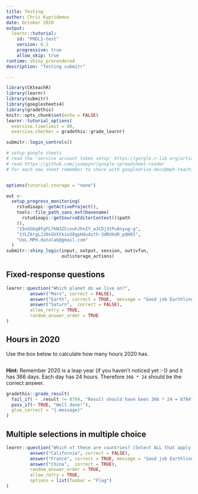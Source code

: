 ```yaml
---
title: Testing
author: Chris Kypridemos
date: October 2020
output: 
  learnr::tutorial:
    id: "PHDL1-test"
    version: 0.2
    progressive: true
    allow_skip: true
runtime: shiny_prerendered
description: "Testing submitr"

---
```


```r
library(CKteachR)
library(learnr)
library(submitr) 
library(googlesheets4) 
library(gradethis) 
knitr::opts_chunk$set(echo = FALSE)
learnr::tutorial_options(
  exercise.timelimit = 60, 
  exercise.checker = gradethis::grade_learnr) 
```

```r
submitr::login_controls()
```



```r
# setup google sheets
# read the 'service account token setup' https://gargle.r-lib.org/articles/get-api-credentials.html#service-account-token-1
# read https://github.com/juampynr/google-spreadsheet-reader
# for each new sheet remember to share with googledrive-docs@mph-teaching.iam.gserviceaccount.com


options(tutorial.storage = "none")

out <-
  setup_progress_monitoring(
    rstudioapi::getActiveProject(),
    tools::file_path_sans_ext(basename(
      rstudioapi::getSourceEditorContext()$path
    )),
    "15oXGGq0fgFL7kN3ZCcouhJhnIY_wJCDj3tPu6nyug-g",
    "1YLZkrgLJJ0sGVXtkie30gpHdudzth-3dRUkUR_pQH0I",
    "UoL.MPH.datalab@gmail.com"
  )
submitr::shiny_logic(input, output, session, out$vfun,
                     out$storage_actions)
```

<!--End of submitr setup-->



## Fixed-response questions

```r
learnr::question("Which planet do we live on?",
         answer("Mars", correct = FALSE),
         answer("Earth", correct = TRUE,  message = "Good job Earthling!"),
         answer("Saturn",  correct = FALSE),
         allow_retry = TRUE,
         random_answer_order = TRUE
)
```


## Hours in 2020
Use the box below to calculate how many hours 2020 has. 

```r

```

<div id="hours-in-2020-hint">
**Hint:** Remember 2020 is a leap year (if you haven't noticed yet :-)) and it has 366 days. Each day has 24 hours. Therefore `366 * 24` should be the correct answer. 
</div>



```r
gradethis::grade_result(
  fail_if( ~ .result != 8784, "Result should have been 366 * 24 = 8784"),
  pass_if(~ TRUE, "Well done!"),
  glue_correct = "{.message}"
)
```


## Multiple selections in multiple choice

```r
learnr::question("Which of these are countries? (Select ALL that apply)",
         answer("California", correct = FALSE),
         answer("France", correct = TRUE, message = "Good job Earthling!"),  
         answer("China",  correct = TRUE),
         random_answer_order = TRUE,
         allow_retry = TRUE,
         options = list(foobar = "Flag")
)
```



